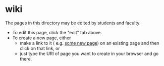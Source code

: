 = wiki =

The pages in this directory may be edited by students and faculty.

* To edit this page, click the "edit" tab above.
* To create a new page, either
** make a link to it ( e.g. [[ some new page ]]) on an existing page and then click on that link, or
** just type the URI of page you want to create in your browser and go there.


